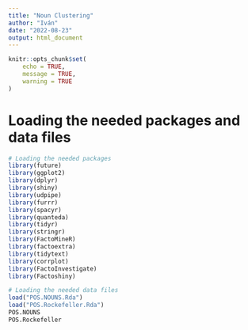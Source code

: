 ```yaml
---
title: "Noun Clustering"
author: "Iván"
date: "2022-08-23"
output: html_document
---
```


```r
knitr::opts_chunk$set(
	echo = TRUE,
	message = TRUE,
	warning = TRUE
)
```
# Loading the needed packages and data files
```r
# Loading the needed packages
library(future)
library(ggplot2)
library(dplyr)
library(shiny)
library(udpipe)
library(furrr)
library(spacyr)
library(quanteda)
library(tidyr)
library(stringr)
library(FactoMineR)
library(factoextra)
library(tidytext)
library(corrplot)
library(FactoInvestigate)
library(Factoshiny)

# Loading the needed data files
load("POS.NOUNS.Rda")
load("POS.Rockefeller.Rda")
POS.NOUNS
POS.Rockefeller
```

